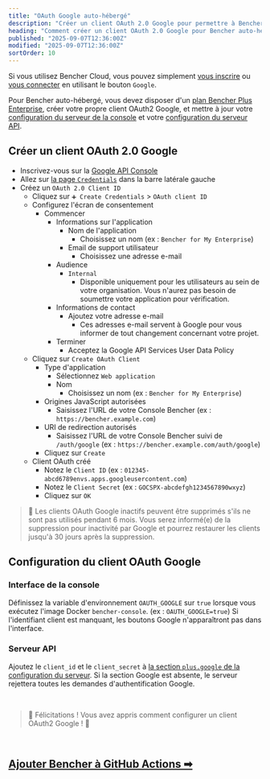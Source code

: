 ```yaml
---
title: "OAuth Google auto-hébergé"
description: "Créer un client OAuth 2.0 Google pour permettre à Bencher auto-hébergé de s'authentifier auprès de Google"
heading: "Comment créer un client OAuth 2.0 Google pour Bencher auto-hébergé"
published: "2025-09-07T12:36:00Z"
modified: "2025-09-07T12:36:00Z"
sortOrder: 10
---
```


Si vous utilisez Bencher Cloud, vous pouvez simplement [vous inscrire](/auth/signup) ou [vous connecter](/auth/login)
en utilisant le bouton `Google`.

Pour Bencher auto-hébergé, vous devez disposer d'un [plan Bencher Plus Enterprise][bencher plus enterprise],
créer votre propre client OAuth2 Google,
et mettre à jour votre [configuration du serveur de la console][console config] et votre [configuration du serveur API][server config].

[bencher plus enterprise]: /pricing/?level=enterprise
[console config]: /fr/docs/reference/console-config/
[server config]: /fr/docs/reference/server-config/

## Créer un client OAuth 2.0 Google

- Inscrivez-vous sur la [Google API Console][google api console]
- Allez sur [la page `Credentials`][google cloud credentials] dans la barre latérale gauche
- Créez un `OAuth 2.0 Client ID`
  - Cliquez sur `➕ Create Credentials` > `OAuth client ID`
  - Configurez l'écran de consentement
    - Commencer
      - Informations sur l'application
        - Nom de l'application
          - Choisissez un nom (ex : `Bencher for My Enterprise`)
        - Email de support utilisateur
          - Choisissez une adresse e-mail
      - Audience
        - `Internal`
          - Disponible uniquement pour les utilisateurs au sein de votre organisation.
            Vous n'aurez pas besoin de soumettre votre application pour vérification.
      - Informations de contact
        - Ajoutez votre adresse e-mail
          - Ces adresses e-mail servent à Google pour vous informer de tout changement concernant votre projet.
      - Terminer
        - Acceptez la Google API Services User Data Policy
  - Cliquez sur `Create OAuth Client`
    - Type d'application
      - Sélectionnez `Web application`
      - Nom
        - Choisissez un nom (ex : `Bencher for My Enterprise`)
    - Origines JavaScript autorisées
      - Saisissez l'URL de votre Console Bencher (ex : `https://bencher.example.com`)
    - URI de redirection autorisés
      - Saisissez l'URL de votre Console Bencher suivi de `/auth/google` (ex : `https://bencher.example.com/auth/google`)
    - Cliquez sur `Create`
  - Client OAuth créé
    - Notez le `Client ID` (ex : `012345-abcd6789envs.apps.googleusercontent.com`)
    - Notez le `Client Secret` (ex : `GOCSPX-abcdefgh1234567890wxyz`)
    - Cliquez sur `OK`

[google api console]: https://console.developers.google.com/
[google cloud credentials]: https://console.cloud.google.com/apis/credentials

> 🐰 Les clients OAuth Google inactifs peuvent être supprimés s'ils ne sont pas utilisés pendant 6 mois.
> Vous serez informé(e) de la suppression pour inactivité par Google et pourrez restaurer les clients jusqu'à 30 jours après la suppression.

## Configuration du client OAuth Google

### Interface de la console
Définissez la variable d'environnement `OAUTH_GOOGLE` sur `true` lorsque vous exécutez l'image Docker `bencher-console`. (ex : `OAUTH_GOOGLE=true`)
Si l'identifiant client est manquant, les boutons Google n'apparaîtront pas dans l'interface.

### Serveur API
Ajoutez le `client_id` et le `client_secret` à [la section `plus.google` de la configuration du serveur](/fr/docs/reference/server-config/#plusgoogle).
Si la section Google est absente, le serveur rejettera toutes les demandes d'authentification Google.

<br/>

> 🐰 Félicitations ! Vous avez appris comment configurer un client OAuth2 Google ! 🎉

<br/>

<h2><a href="/fr/docs/how-to/github-actions/">Ajouter Bencher à GitHub Actions ➡</a></h2>